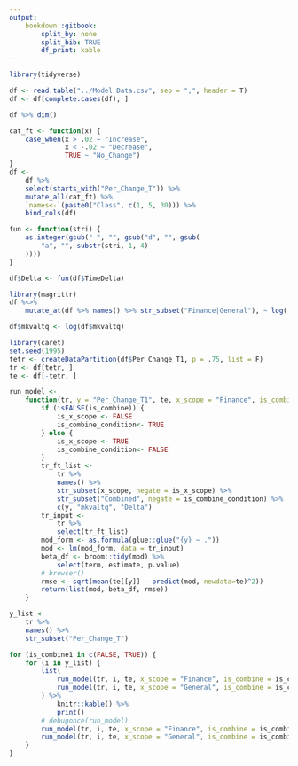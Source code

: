 ```yaml
---
output: 
    bookdown::gitbook:
        split_by: none
        split_bib: TRUE
        df_print: kable
---
```


```r
library(tidyverse)
```

```r
df <- read.table("../Model Data.csv", sep = ",", header = T)
df <- df[complete.cases(df), ]
```
 
```r
df %>% dim()
```
```r
cat_ft <- function(x) {
    case_when(x > .02 ~ "Increase",
              x < -.02 ~ "Decrease",
              TRUE ~ "No_Change")
}
df <-
    df %>%
    select(starts_with("Per_Change_T")) %>%
    mutate_all(cat_ft) %>%
    `names<-`(paste0("Class", c(1, 5, 30))) %>%
    bind_cols(df)
```

 
```r
fun <- function(stri) {
    as.integer(gsub(" ", "", gsub("d", "", gsub(
        "a", "", substr(stri, 1, 4)
    ))))
}

df$Delta <- fun(df$TimeDelta)
```

```r
library(magrittr)
df %<>% 
    mutate_at(df %>% names() %>% str_subset("Finance|General"), ~ log(.+1))
```

```r
df$mkvaltq <- log(df$mkvaltq)
```

 
```r
library(caret)
set.seed(1995)
tetr <- createDataPartition(df$Per_Change_T1, p = .75, list = F)
tr <- df[tetr, ]
te <- df[-tetr, ]
```
 
```r
run_model <-
    function(tr, y = "Per_Change_T1", te, x_scope = "Finance", is_combine = FALSE) {
        if (isFALSE(is_combine)) {
            is_x_scope <- FALSE
            is_combine_condition<- TRUE
        } else {
            is_x_scope <- TRUE
            is_combine_condition<- FALSE
        }
        tr_ft_list <-
            tr %>%
            names() %>%
            str_subset(x_scope, negate = is_x_scope) %>%
            str_subset("Combined", negate = is_combine_condition) %>%
            c(y, "mkvaltq", "Delta")
        tr_input <-
            tr %>%
            select(tr_ft_list)
        mod_form <- as.formula(glue::glue("{y} ~ ."))
        mod <- lm(mod_form, data = tr_input)
        beta_df <- broom::tidy(mod) %>% 
            select(term, estimate, p.value)
        # browser()
        rmse <- sqrt(mean(te[[y]] - predict(mod, newdata=te)^2))
        return(list(mod, beta_df, rmse))
    }
```
```r
y_list <-
    tr %>%
    names() %>%
    str_subset("Per_Change_T")
```
 
```r
for (is_combine1 in c(FALSE, TRUE)) {
    for (i in y_list) {
        list(
            run_model(tr, i, te, x_scope = "Finance", is_combine = is_combine1)[2],
            run_model(tr, i, te, x_scope = "General", is_combine = is_combine1)[2]
        ) %>%
            knitr::kable() %>%
            print()
        # debugonce(run_model)
        run_model(tr, i, te, x_scope = "Finance", is_combine = is_combine1)[3] %>% paste0('RMSE(1): ', .) %>% print()
        run_model(tr, i, te, x_scope = "General", is_combine = is_combine1)[3] %>% paste0('RMSE(2): ', .) %>% print()
    }
}
```
 


